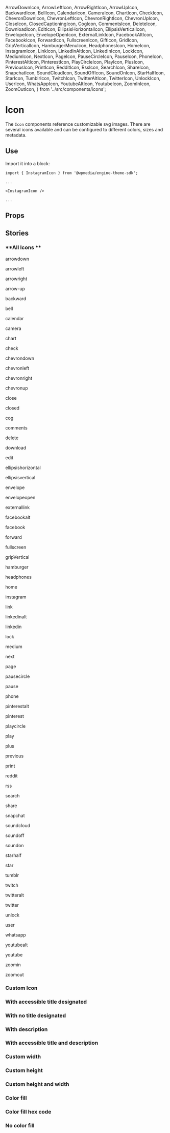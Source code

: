   ArrowDownIcon,
  ArrowLeftIcon,
  ArrowRightIcon,
  ArrowUpIcon,
  BackwardIcon,
  BellIcon,
  CalendarIcon,
  CameraIcon,
  ChartIcon,
  CheckIcon,
  ChevronDownIcon,
  ChevronLeftIcon,
  ChevronRightIcon,
  ChevronUpIcon,
  CloseIcon,
  ClosedCaptioningIcon,
  CogIcon,
  CommentsIcon,
  DeleteIcon,
  DownloadIcon,
  EditIcon,
  EllipsisHorizontalIcon,
  EllipsisVerticalIcon,
  EnvelopeIcon,
  EnvelopeOpenIcon,
  ExternalLinkIcon,
  FacebookAltIcon,
  FacebookIcon,
  ForwardIcon,
  FullscreenIcon,
  GiftIcon,
  GridIcon,
  GripVerticalIcon,
  HamburgerMenuIcon,
  HeadphonesIcon,
  HomeIcon,
  InstagramIcon,
  LinkIcon,
  LinkedInAltIcon,
  LinkedInIcon,
  LockIcon,
  MediumIcon,
  NextIcon,
  PageIcon,
  PauseCircleIcon,
  PauseIcon,
  PhoneIcon,
  PinterestAltIcon,
  PinterestIcon,
  PlayCircleIcon,
  PlayIcon,
  PlusIcon,
  PreviousIcon,
  PrintIcon,
  RedditIcon,
  RssIcon,
  SearchIcon,
  ShareIcon,
  SnapchatIcon,
  SoundCloudIcon,
  SoundOffIcon,
  SoundOnIcon,
  StarHalfIcon,
  StarIcon,
  TumblrIcon,
  TwitchIcon,
  TwitterAltIcon,
  TwitterIcon,
  UnlockIcon,
  UserIcon,
  WhatsAppIcon,
  YoutubeAltIcon,
  YoutubeIcon,
  ZoomInIcon,
  ZoomOutIcon,
} from '../src/components/icons';

<Meta title="Icon" component={Icon} />

# Icon

The `Icon` components reference customizable svg images. There are several icons available and can be configured to different colors, sizes and metadata.

## Use

Import it into a block: 

```
import { InstagramIcon } from '@wpmedia/engine-theme-sdk';

...

<InstagramIcon />

...

```

## Props
<Props of={Icon} />

## Stories

<Story name="Basic" />

### **All Icons **
<Preview>
    <Story name="All icons">
        <List>
            <Item>
                <p>arrowdown</p>
                <IconsPreview>
                  <ArrowDownIcon width="128" height="128" />
                  <ArrowDownIcon width="64" height="64" />
                  <ArrowDownIcon width="24" height="24" />
                </IconsPreview>
            </Item>
            <Item>
                <p>arrowleft</p>
                <IconsPreview>
                  <ArrowLeftIcon width="128" height="128" />
                  <ArrowLeftIcon width="64" height="64" />
                  <ArrowLeftIcon width="24" height="24" />
                </IconsPreview>
            </Item>
            <Item>
                <p>arrowright</p>
                <IconsPreview>
                  <ArrowRightIcon width="128" height="128" />
                  <ArrowRightIcon width="64" height="64" />
                  <ArrowRightIcon width="24" height="24" />
                </IconsPreview>
            </Item>
            <Item>
                <p>arrow-up</p>
                <IconsPreview>
                  <ArrowRightIcon width="128" height="128" />
                  <ArrowRightIcon width="64" height="64" />
                  <ArrowRightIcon width="24" height="24" />
                </IconsPreview>
            </Item>
            <Item>
                <p>backward</p>
                <IconsPreview>
                  <BackwardIcon width="128" height="128" />
                  <BackwardIcon width="64" height="64" />
                  <BackwardIcon width="24" height="24" />
                </IconsPreview>
            </Item>
            <Item>
                <p>bell</p>
                <IconsPreview>
                  <BellIcon width="128" height="128" />
                  <BellIcon width="64" height="64" />
                  <BellIcon width="24" height="24" />
                </IconsPreview>
            </Item>
            <Item>
                <CalendarIcon />
                <p>calendar</p>
            </Item>
            <Item>
                <p>camera</p>
                <IconsPreview>
                  <CameraIcon width="128" height="128" />
                  <CameraIcon width="64" height="64" />
                  <CameraIcon width="24" height="24" />
                </IconsPreview>
            </Item>
            <Item>
                <p>chart</p>
                <IconsPreview>
                  <ChartIcon width="128" height="128" />
                  <ChartIcon width="64" height="64" />
                  <ChartIcon width="24" height="24" />
                </IconsPreview>
            </Item>
            <Item>
                <p>check</p>
                <IconsPreview>
                  <CheckIcon width="128" height="128" />
                  <CheckIcon width="64" height="64" />
                  <CheckIcon width="24" height="24" />
                </IconsPreview>
            </Item>
            <Item>
                <p>chevrondown</p>
                <IconsPreview>
                  <ChevronDownIcon width="128" height="128" />
                  <ChevronDownIcon width="64" height="64" />
                  <ChevronDownIcon width="24" height="24" />
                </IconsPreview>
            </Item>
            <Item>
                <p>chevronleft</p>
                <IconsPreview>
                  <ChevronLeftIcon width="128" height="128" />
                  <ChevronLeftIcon width="64" height="64" />
                  <ChevronLeftIcon width="24" height="24" />
                </IconsPreview>
            </Item>
            <Item>
                <p>chevronright</p>
                <IconsPreview>
                  <ChevronRightIcon width="128" height="128" />
                  <ChevronRightIcon width="64" height="64" />
                  <ChevronRightIcon width="24" height="24" />
                </IconsPreview>
            </Item>
            <Item>
                <p>chevronup</p>
                <IconsPreview>
                  <ChevronUpIcon width="128" height="128" />
                  <ChevronUpIcon width="64" height="64" />
                  <ChevronUpIcon width="24" height="24" />
                </IconsPreview>
            </Item>
            <Item>
                <p>close</p>
                <IconsPreview>
                  <CloseIcon width="128" height="128" />
                  <CloseIcon width="64" height="64" />
                  <CloseIcon width="24" height="24" />
                </IconsPreview>
            </Item>
            <Item>
                <p>closed</p>
                <IconsPreview>
                  <ClosedCaptioningIcon width="128" height="128" />
                  <ClosedCaptioningIcon width="64" height="64" />
                  <ClosedCaptioningIcon width="24" height="24" />
                </IconsPreview>
            </Item>
            <Item>
                <p>cog</p>
                <IconsPreview>
                  <CogIcon width="128" height="128" />
                  <CogIcon width="64" height="64" />
                  <CogIcon width="24" height="24" />
                </IconsPreview>
            </Item>
            <Item>
                <p>comments</p>
                <IconsPreview>
                  <CommentsIcon width="128" height="128" />
                  <CommentsIcon width="64" height="64" />
                  <CommentsIcon width="24" height="24" />
                </IconsPreview>
            </Item>
            <Item>
                <p>delete</p>
                <IconsPreview>
                  <DeleteIcon width="128" height="128" />
                  <DeleteIcon width="64" height="64" />
                  <DeleteIcon width="24" height="24" />
                </IconsPreview>
            </Item>
            <Item>
                <p>download</p>
                <IconsPreview>
                  <DownloadIcon width="128" height="128" />
                  <DownloadIcon width="64" height="64" />
                  <DownloadIcon width="24" height="24" />
                </IconsPreview>
            </Item>
            <Item>
                <p>edit</p>
                <IconsPreview>
                  <EditIcon width="128" height="128" />
                  <EditIcon width="64" height="64" />
                  <EditIcon width="24" height="24" />
                </IconsPreview>
            </Item>
            <Item>
                <p>ellipsishorizontal</p>
                <IconsPreview>
                  <EllipsisHorizontalIcon width="128" height="128" />
                  <EllipsisHorizontalIcon width="64" height="64" />
                  <EllipsisHorizontalIcon width="24" height="24" />
                </IconsPreview>
            </Item>
            <Item>
                <p>ellipsisvertical</p>
                <IconsPreview>
                  <EllipsisVerticalIcon width="128" height="128" />
                  <EllipsisVerticalIcon width="64" height="64" />
                  <EllipsisVerticalIcon width="24" height="24" />
                </IconsPreview>
            </Item>
            <Item>
                <p>envelope</p>
                <IconsPreview>
                  <EnvelopeIcon width="128" height="128" />
                  <EnvelopeIcon width="64" height="64" />
                  <EnvelopeIcon width="24" height="24" />
                </IconsPreview>
            </Item>
            <Item>
                <p>envelopeopen</p>
                <IconsPreview>
                  <EnvelopeOpenIcon width="128" height="128" />
                  <EnvelopeOpenIcon width="64" height="64" />
                  <EnvelopeOpenIcon width="24" height="24" />
                </IconsPreview>
            </Item>
            <Item>
                <p>externallink</p>
                <IconsPreview>
                  <ExternalLinkIcon width="128" height="128" />
                  <ExternalLinkIcon width="64" height="64" />
                  <ExternalLinkIcon width="24" height="24" />
                </IconsPreview>
            </Item>
            <Item>
                <p>facebookalt</p>
                <IconsPreview>
                  <FacebookAltIcon width="128" height="128" />
                  <FacebookAltIcon width="64" height="64" />
                  <FacebookAltIcon width="24" height="24" />
                </IconsPreview>
            </Item>
            <Item>
                <p>facebook</p>
                <IconsPreview>
                  <FacebookIcon width="128" height="128" />
                  <FacebookIcon width="64" height="64" />
                  <FacebookIcon width="24" height="24" />
                </IconsPreview>
            </Item>
            <Item>
                <p>forward</p>
                <IconsPreview>
                  <ForwardIcon width="128" height="128" />
                  <ForwardIcon width="64" height="64" />
                  <ForwardIcon width="24" height="24" />
                </IconsPreview>
            </Item>
            <Item>
                <p>fullscreen</p>
                <IconsPreview>
                  <FullscreenIcon width="128" height="128" />
                  <FullscreenIcon width="64" height="64" />
                  <FullscreenIcon width="24" height="24" />
                </IconsPreview>
            </Item>
            <Item>
                <p>gripVertical</p>
                <IconsPreview>
                  <GripVerticalIcon width="128" height="128" />
                  <GripVerticalIcon width="64" height="64" />
                  <GripVerticalIcon width="24" height="24" />
                </IconsPreview>
            </Item>
            <Item>
                <p>hamburger</p>
                <IconsPreview>
                  <HamburgerMenuIcon width="128" height="128" />
                  <HamburgerMenuIcon width="64" height="64" />
                  <HamburgerMenuIcon width="24" height="24" />
                </IconsPreview>
            </Item>
            <Item>
                <p>headphones</p>
                <IconsPreview>
                  <HeadphonesIcon width="128" height="128" />
                  <HeadphonesIcon width="64" height="64" />
                  <HeadphonesIcon width="24" height="24" />
                </IconsPreview>
            </Item>
            <Item>
                <p>home</p>
                <IconsPreview>
                  <HomeIcon width="128" height="128" />
                  <HomeIcon width="64" height="64" />
                  <HomeIcon width="24" height="24" />
                </IconsPreview>
            </Item>
            <Item>
                <p>instagram</p>
                <IconsPreview>
                  <InstagramIcon width="128" height="128" />
                  <InstagramIcon width="64" height="64" />
                  <InstagramIcon width="24" height="24" />
                </IconsPreview>
            </Item>
            <Item>
                <p>link</p>
                <IconsPreview>
                  <LinkIcon width="128" height="128" />
                  <LinkIcon width="64" height="64" />
                  <LinkIcon width="24" height="24" />
                </IconsPreview>
            </Item>
            <Item>
                <p>linkedinalt</p>
                <IconsPreview>
                  <LinkedInAltIcon width="128" height="128" />
                  <LinkedInAltIcon width="64" height="64" />
                  <LinkedInAltIcon width="24" height="24" />
                </IconsPreview>
            </Item>
            <Item>
                <p>linkedin</p>
                <IconsPreview>
                  <LinkedInIcon width="128" height="128" />
                  <LinkedInIcon width="64" height="64" />
                  <LinkedInIcon width="24" height="24" />
                </IconsPreview>
            </Item>
            <Item>
                <p>lock</p>
                <IconsPreview>
                  <LockIcon width="128" height="128" />
                  <LockIcon width="64" height="64" />
                  <LockIcon width="24" height="24" />
                </IconsPreview>
            </Item>
            <Item>
                <p>medium</p>
                <IconsPreview>
                  <MediumIcon width="128" height="128" />
                  <MediumIcon width="64" height="64" />
                  <MediumIcon width="24" height="24" />
                </IconsPreview>
            </Item>
            <Item>
                <p>next</p>
                <IconsPreview>
                  <NextIcon width="128" height="128" />
                  <NextIcon width="64" height="64" />
                  <NextIcon width="24" height="24" />
                </IconsPreview>
            </Item>
            <Item>
                <p>page</p>
                <IconsPreview>
                  <PageIcon width="128" height="128" />
                  <PageIcon width="64" height="64" />
                  <PageIcon width="24" height="24" />
                </IconsPreview>
            </Item>
            <Item>
                <p>pausecircle</p>
                <IconsPreview>
                  <PauseCircleIcon width="128" height="128" />
                  <PauseCircleIcon width="64" height="64" />
                  <PauseCircleIcon width="24" height="24" />
                </IconsPreview>
            </Item>
            <Item>
                <p>pause</p>
                <IconsPreview>
                  <PauseIcon width="128" height="128" />
                  <PauseIcon width="64" height="64" />
                  <PauseIcon width="24" height="24" />
                </IconsPreview>
            </Item>
            <Item>
                <p>phone</p>
                <IconsPreview>
                  <PhoneIcon width="128" height="128" />
                  <PhoneIcon width="64" height="64" />
                  <PhoneIcon width="24" height="24" />
                </IconsPreview>
            </Item>
            <Item>
                <p>pinterestalt</p>
                <IconsPreview>
                  <PinterestAltIcon width="128" height="128" />
                  <PinterestAltIcon width="64" height="64" />
                  <PinterestAltIcon width="24" height="24" />
                </IconsPreview>
            </Item>
            <Item>
                <p>pinterest</p>
                <IconsPreview>
                  <PinterestIcon width="128" height="128" />
                  <PinterestIcon width="64" height="64" />
                  <PinterestIcon width="24" height="24" />
                </IconsPreview>
            </Item>
            <Item>
                <p>playcircle</p>
                <IconsPreview>
                  <PlayCircleIcon width="128" height="128" />
                  <PlayCircleIcon width="64" height="64" />
                  <PlayCircleIcon width="24" height="24" />
                </IconsPreview>
            </Item>
            <Item>
                <p>play</p>
                <IconsPreview>
                  <PlayIcon width="128" height="128" />
                  <PlayIcon width="64" height="64" />
                  <PlayIcon width="24" height="24" />
                </IconsPreview>
            </Item>
            <Item>
                <p>plus</p>
                <IconsPreview>
                  <PlusIcon width="128" height="128" />
                  <PlusIcon width="64" height="64" />
                  <PlusIcon width="24" height="24" />
                </IconsPreview>
            </Item>
            <Item>
                <p>previous</p>
                <IconsPreview>
                  <PreviousIcon width="128" height="128" />
                  <PreviousIcon width="64" height="64" />
                  <PreviousIcon width="24" height="24" />
                </IconsPreview>
            </Item>
            <Item>
                <p>print</p>
                <IconsPreview>
                  <PrintIcon width="128" height="128" />
                  <PrintIcon width="64" height="64" />
                  <PrintIcon width="24" height="24" />
                </IconsPreview>
            </Item>
             <Item>
                <p>reddit</p>
                <IconsPreview>
                  <RedditIcon width="128" height="128" />
                  <RedditIcon width="64" height="64" />
                  <RedditIcon width="24" height="24" />
                </IconsPreview>
            </Item>
            <Item>
                <p>rss</p>
                <IconsPreview>
                  <RssIcon width="128" height="128" />
                  <RssIcon width="64" height="64" />
                  <RssIcon width="24" height="24" />
                </IconsPreview>
            </Item>
            <Item>
                <p>search</p>
                <IconsPreview>
                  <SearchIcon width="128" height="128" />
                  <SearchIcon width="64" height="64" />
                  <SearchIcon width="24" height="24" />
                </IconsPreview>
            </Item>
            <Item>
                <p>share</p>
                <IconsPreview>
                  <ShareIcon width="128" height="128" />
                  <ShareIcon width="64" height="64" />
                  <ShareIcon width="24" height="24" />
                </IconsPreview>
            </Item>
             <Item>
                <p>snapchat</p>
                <IconsPreview>
                  <SnapchatIcon width="128" height="128" />
                  <SnapchatIcon width="64" height="64" />
                  <SnapchatIcon width="24" height="24" />
                </IconsPreview>
            </Item>
            <Item>
                <p>soundcloud</p>
                <IconsPreview>
                  <SoundCloudIcon width="128" height="128" />
                  <SoundCloudIcon width="64" height="64" />
                  <SoundCloudIcon width="24" height="24" />
                </IconsPreview>
            </Item>
            <Item>
                <p>soundoff</p>
                <IconsPreview>
                  <SoundOffIcon width="128" height="128" />
                  <SoundOffIcon width="64" height="64" />
                  <SoundOffIcon width="24" height="24" />
                </IconsPreview>
            </Item>
            <Item>
                <p>soundon</p>
                <IconsPreview>
                  <SoundOnIcon width="128" height="128" />
                  <SoundOnIcon width="64" height="64" />
                  <SoundOnIcon width="24" height="24" />
                </IconsPreview>
            </Item>
             <Item>
                <p>starhalf</p>
                <IconsPreview>
                  <StarHalfIcon width="128" height="128" />
                  <StarHalfIcon width="64" height="64" />
                  <StarHalfIcon width="24" height="24" />
                </IconsPreview>
            </Item>
            <Item>
                <p>star</p>
                <IconsPreview>
                  <StarIcon width="128" height="128" />
                  <StarIcon width="64" height="64" />
                  <StarIcon width="24" height="24" />
                </IconsPreview>
            </Item>
            <Item>
                <p>tumblr</p>
                <IconsPreview>
                  <TumblrIcon width="128" height="128" />
                  <TumblrIcon width="64" height="64" />
                  <TumblrIcon width="24" height="24" />
                </IconsPreview>
            </Item>
            <Item>
                <p>twitch</p>
                <IconsPreview>
                  <TwitchIcon width="128" height="128" />
                  <TwitchIcon width="64" height="64" />
                  <TwitchIcon width="24" height="24" />
                </IconsPreview>
            </Item>
             <Item>
                <p>twitteralt</p>
                <IconsPreview>
                  <TwitterAltIcon width="128" height="128" />
                  <TwitterAltIcon width="64" height="64" />
                  <TwitterAltIcon width="24" height="24" />
                </IconsPreview>
            </Item>
            <Item>
                <TwitterIcon />
                <p>twitter</p>
                <IconsPreview>
                  <TwitterIcon width="128" height="128" />
                  <TwitterIcon width="64" height="64" />
                  <TwitterIcon width="24" height="24" />
                </IconsPreview>
            </Item>
            <Item>
                <p>unlock</p>
                <IconsPreview>
                  <UnlockIcon width="128" height="128" />
                  <UnlockIcon width="64" height="64" />
                  <UnlockIcon width="24" height="24" />
                </IconsPreview>
            </Item>
            <Item>
                <p>user</p>
                <IconsPreview>
                  <UserIcon width="128" height="128" />
                  <UserIcon width="64" height="64" />
                  <UserIcon width="24" height="24" />
                </IconsPreview>
            </Item>
            <Item>
                <p>whatsapp</p>
                <IconsPreview>
                  <WhatsAppIcon width="128" height="128" />
                  <WhatsAppIcon width="64" height="64" />
                  <WhatsAppIcon width="24" height="24" />
                </IconsPreview>
            </Item>
            <Item>
                <p>youtubealt</p>
                <IconsPreview>
                  <YoutubeAltIcon width="128" height="128" />
                  <YoutubeAltIcon width="64" height="64" />
                  <YoutubeAltIcon width="24" height="24" />
                </IconsPreview>
            </Item>
            <Item>
                <p>youtube</p>
                <IconsPreview>
                  <YoutubeIcon width="128" height="128" />
                  <YoutubeIcon width="64" height="64" />
                  <YoutubeIcon width="24" height="24" />
                </IconsPreview>
            </Item>
            <Item>
                <p>zoomin</p>
                <IconsPreview>
                  <ZoomInIcon width="128" height="128" />
                  <ZoomInIcon width="64" height="64" />
                  <ZoomInIcon width="24" height="24" />
                </IconsPreview>
            </Item>
            <Item>
                <p>zoomout</p>
                <IconsPreview>
                  <ZoomOutIcon width="128" height="128" />
                  <ZoomOutIcon width="64" height="64" />
                  <ZoomOutIcon width="24" height="24" />
                </IconsPreview>
            </Item>
        </List>
    </Story>
</Preview>

### **Custom Icon**
<Preview>
    <Story name="Custom Icon">
        <SoundCloudIcon
            fill={text("Fill", "red")}
            height={number('Height', 200)}
            width={number('Width', 200)}
            title={text("Title", "SoundCloud music service logo")}
            description={text("Description", "This is a description")}
        />
    </Story>
</Preview>

### **With accessible title designated**
<Preview>
    <Story name="With accessible title designated">
        <SoundCloudIcon title="SoundCloud music service logo" />
    </Story>
</Preview>

### **With no title designated**
<Preview>
    <Story name="With no title designated">
        <SoundCloudIcon />
    </Story>
</Preview>

### **With description**
<Preview>
    <Story name="With description">
        <SoundCloudIcon description="Service is a great place to find indie artists and free downloads" />
    </Story>
</Preview>

### **With accessible title and description**
<Preview>
    <Story name="With accessible title and description">
        <SoundCloudIcon title="SoundCloud music service logo" description="Service is a great place to find indie artists and free downloads" />
    </Story>
</Preview>

### **Custom width**
<Preview>
    <Story name="Custom width">
        <SoundCloudIcon width={100} />
    </Story>
</Preview>

### **Custom height**
<Preview>
    <Story name="Custom height">
        <SoundCloudIcon height={100} />
    </Story>
</Preview>

### **Custom height and width**
<Preview>
    <Story name="Custom height and width">
        <SoundCloudIcon height={100} width={100} />
    </Story>
</Preview>

### **Color fill**
<Preview>
    <Story name="Color fill">
        <SoundCloudIcon fill="red" />
    </Story>
</Preview>

### **Color fill hex code**
<Preview>
    <Story name="Color fill hex code">
        <SoundCloudIcon fill="#ffd1dc" />
    </Story>
</Preview>

### **No color fill**
<Preview>
    <Story name="No color fill">
        <SoundCloudIcon fill="none" />
    </Story>
</Preview>
